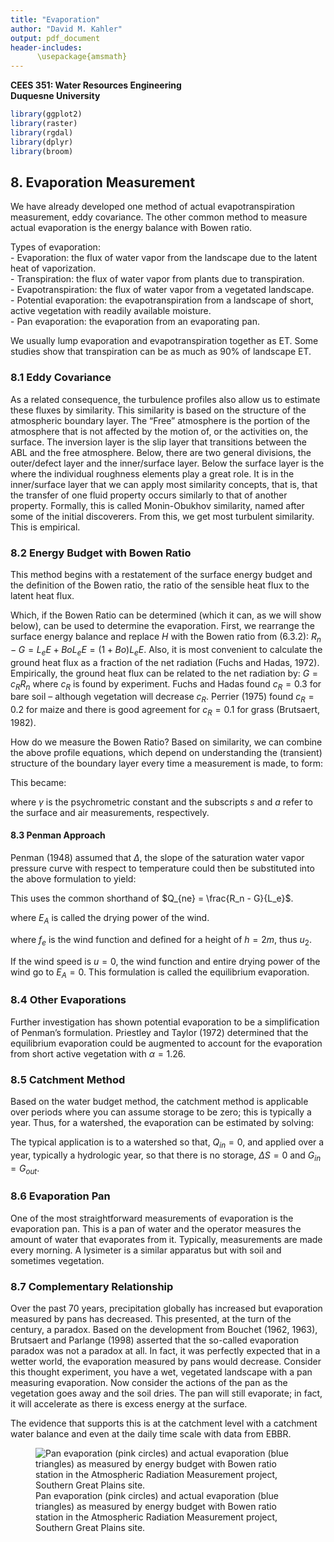 ```yaml
---
title: "Evaporation"
author: "David M. Kahler"
output: pdf_document
header-includes: 
      \usepackage{amsmath}
---
```

**CEES 351: Water Resources Engineering**  
**Duquesne University**  

```r
library(ggplot2)
library(raster)
library(rgdal)
library(dplyr)
library(broom)
```

## 8. Evaporation Measurement
We have already developed one method of actual evapotranspiration measurement, eddy covariance.  The other common method to measure actual evaporation is the energy balance with Bowen ratio.

Types of evaporation:  
- Evaporation: the flux of water vapor from the landscape due to the latent heat of vaporization.    
- Transpiration: the flux of water vapor from plants due to transpiration.  
- Evapotranspiration: the flux of water vapor from a vegetated landscape.  
- Potential evaporation: the evapotranspiration from a landscape of short, active vegetation with readily available moisture.  
- Pan evaporation: the evaporation from an evaporating pan.  

We usually lump evaporation and evapotranspiration together as ET.  Some studies show that transpiration can be as much as 90% of landscape ET.  

### 8.1 Eddy Covariance  
As a related consequence, the turbulence profiles also allow us to estimate these fluxes by similarity.  This similarity is based on the structure of the atmospheric boundary layer.  The “Free” atmosphere is the portion of the atmosphere that is not affected by the motion of, or the activities on, the surface.  The inversion layer is the slip layer that transitions between the ABL and the free atmosphere.  Below, there are two general divisions, the outer/defect layer and the inner/surface layer.  Below the surface layer is the where the individual roughness elements play a great role.  It is in the inner/surface layer that we can apply most similarity concepts, that is, that the transfer of one fluid property occurs similarly to that of another property.  Formally, this is called Monin-Obukhov similarity, named after some of the initial discoverers.  From this, we get most turbulent similarity.  This is empirical.

\begin{equation}
E = \rho \overline{q' w'}  
\end{equation}  

### 8.2 Energy Budget with Bowen Ratio  
This method begins with a restatement of the surface energy budget and the definition of the Bowen ratio, the ratio of the sensible heat flux to the latent heat flux.  

\begin{equation}
R_{n} = G + H + L_{e}E  
\end{equation}  

\begin{equation}
\mathrm{Bo} = \frac{H}{L_{e}E}  
\end{equation}  

Which, if the Bowen Ratio can be determined (which it can, as we will show below), can be used to determine the evaporation.  First, we rearrange the surface energy balance and replace $H$ with the Bowen ratio from (6.3.2):
$R_n-G=L_eE+Bo L_eE=(1+Bo) L_eE$.  Also, it is most convenient to calculate the ground heat flux as a fraction of the net radiation (Fuchs and Hadas, 1972).  Empirically, the ground heat flux can be related to the net radiation by: $G = c_R R_n$ where $c_R$ is found by experiment.  Fuchs and Hadas found $c_R = 0.3$ for bare soil – although vegetation will decrease $c_R$.  Perrier (1975) found $c_R = 0.2$ for maize and there is good agreement for $c_R = 0.1$ for grass (Brutsaert, 1982).

\begin{equation}
(1 - c_R) Rn = (1 + \mathrm{Bo}) L_eE
\end{equation}  

\begin{equation}
E = \frac{(1 - c_R) \frac{R_n}{L_e}}{1 + \mathrm{Bo}}  
\end{equation}  

How do we measure the Bowen Ratio?  Based on similarity, we can combine the above profile equations, which depend on understanding the (transient) structure of the boundary layer every time a measurement is made, to form:  

\begin{equation}
\mathrm{Bo} = \frac{c_p (\bar{\theta_1} - \bar{\theta_2})}{L_e (\bar{q_1} - \bar{q_2})}  
\end{equation}  

This became: 

\begin{equation}
\mathrm{Bo} = \gamma \frac{(\bar{T_s} - \bar{T_a})}{L_e (\bar{e_s} - \bar{e_a})}  
\end{equation}  

where $\gamma$ is the psychrometric constant and the subscripts $s$ and $a$ refer to the surface and air measurements, respectively.  

#### 8.3 Penman Approach  
Penman (1948) assumed that $\Delta$, the slope of the saturation water vapor pressure curve with respect to temperature could then be substituted into the above formulation to yield: 

\begin{equation}
\Delta = \frac{e^{\star}_s - e^{\star}_a}{\bar{T_s} - \bar{T_a}}  
\end{equation}  

This uses the common shorthand of $Q_{ne} = \frac{R_n - G}{L_e}$.  

\begin{equation}
E = \frac{\Delta}{\Delta + \gamma} Q_{ne} + \frac{\gamma}{\Delta + \gamma} E_A  
\end{equation}  

where $E_A$ is called the drying power of the wind.

\begin{equation}
E_A = f_e (\bar{u_r})(e^{\star}_s - e^{\star}_a)  
\end{equation}  

where $f_e$ is the wind function and defined for a height of $h=2m$, thus $u_2$.  

\begin{equation}
f_e(\bar{u_2}) = 0.26 (1 + 0.54 \bar{u_2})  
\end{equation}  

If the wind speed is $u = 0$, the wind function and entire drying power of the wind go to $E_A = 0$.  This formulation is called the equilibrium evaporation.

### 8.4 Other Evaporations

Further investigation has shown potential evaporation to be a simplification of Penman's formulation.  Priestley and Taylor (1972) determined that the equilibrium evaporation could be augmented to account for the evaporation from short active vegetation with $\alpha = 1.26$.  

\begin{equation}
E = \alpha \frac{\Delta}{\Delta + \gamma} Q_{ne}  
\end{equation}  

### 8.5 Catchment Method  
Based on the water budget method, the catchment method is applicable over periods where you can assume storage to be zero; this is typically a year.  Thus, for a watershed, the evaporation can be estimated by solving:  

\begin{equation}
P-G_{out}+G_{in}+Q_{in}-Q_{out}-ET=\Delta S \approx 0
\end{equation}

The typical application is to a watershed so that, $Q_{in} = 0$, and applied over a year, typically a hydrologic year, so that there is no storage, $\Delta S  = 0$ and $G_{in} = G_{out}$.  

\begin{equation}
E = P - Q_{out}  
\end{equation}  

### 8.6 Evaporation Pan  
One of the most straightforward measurements of evaporation is the evaporation pan.  This is a pan of water and the operator measures the amount of water that evaporates from it.  Typically, measurements are made every morning.  A lysimeter is a similar apparatus but with soil and sometimes vegetation.  

### 8.7 Complementary Relationship  
Over the past 70 years, precipitation globally has increased but evaporation measured by pans has decreased.  This presented, at the turn of the century, a paradox.  Based on the development from Bouchet (1962, 1963), Brutsaert and Parlange (1998) asserted that the so-called evaporation paradox was not a paradox at all.  In fact, it was perfectly expected that in a wetter world, the evaporation measured by pans would decrease.  Consider this thought experiment, you have a wet, vegetated landscape with a pan measuring evaporation.  Now consider the actions of the pan as the vegetation goes away and the soil dries.  The pan will still evaporate; in fact, it will accelerate as there is excess energy at the surface.  

The evidence that supports this is at the catchment level with a catchment water balance and even at the daily time scale with data from EBBR.  

![Pan evaporation (pink circles) and actual evaporation (blue triangles) as measured by energy budget with Bowen ratio station in the Atmospheric Radiation Measurement project, Southern Great Plains site.](figures/complementary_relationship.jpg)

